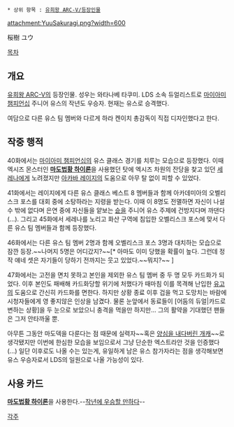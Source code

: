  * 상위 항목 : [[유희왕 ARC-V/등장인물]]

attachment:YuuSakuragi.png?width=600

桜樹 ユウ

[[목차]]

== 개요 ==
[[유희왕 ARC-V]]의 등장인물. 성우는 와타나베 타쿠미. LDS 소속 듀얼리스트로 [[마이아미 챔피언십]] 주니어 유스의 작년도 우승자. 현재는 유스로 승격했다.

여담으로 다른 유스 팀 멤버와 다르게 하라 켄이치 총감독이 직접 디자인했다고 한다.

== 작중 행적 ==
40화에서는 [[마이아미 챔피언십]]의 유스 클래스 경기를 치루는 모습으로 등장했다. 이때 엑시즈 몬스터인 '''[[마도|마도법황 하이론]]'''을 사용했던 탓에 엑시즈 차원의 잔당을 찾고 있던 [[세레나(유희왕)|세레나]]에게 노려졌지만 [[아카바 레이지]]의 도움으로 아무 탈 없이 피할 수 있었다.

41화에서는 레이지에게 다른 유스 클래스 베스트 8 멤버들과 함께 아카데미아의 오벨리스크 포스를 대회 중에 소탕하라는 지령을 받는다. 이때 이 8명도 전멸하면 자신이 나설 수 밖에 없다며 은연 중에 자신들을 얕보는 [[쿠로사키 슌(유희왕)|슌]]을 주니어 유스 주제에 건방지다며 까댄다(...). 그리고 45화에서 세레나를 노리고 화산 구역에 침입한 오벨리스크 포스에 맞서 다른 유스 팀 멤버들과 함께 등장했다.

46화에서는 다른 유스 팀 멤버 2명과 함께 오벨리스크 포스 3명과 대치하는 모습으로 잠깐 등장.~~나머지 5명은 어디갔지?~~[* 아마도 이미 당했을 확률이 높다. 그런데 정작 얘네 셋은 자기들이 당하기 전까지는 웃고 있었다.~~뭐지?~~ ]

47화에서는 고전을 면치 못하고 본인을 제외한 유스 팀 멤버 중 두 명 모두 카드화가 되었다. 이후 본인도 패배해 카드화당할 위기에 처했다가 때마침 이를 목격해 난입한 [[유고(유희왕)|유고]]의 도움으로 간신히 카드화를 면한다. 하지만 상황 종료 이후 겁을 먹고 도망치는 바람에 시청자들에게 영 좋지않은 인상을 남겼다. 물론 눈앞에서 동료들이 [어둠의 듀얼|카드로 변하는 상황]을 두 눈으로 보았으니 충격을 먹을만 하지만... 그의 활약을 기대했던 팬들은 그저 안타까울 뿐.

아무튼 그동안 마도덱을 다룬다는 점 때문에 실력자~~혹은 [[마도서의 신판|양심을 내다버린 개캐]]~~로 생각됐지만 이번에 한심한 모습을 보임으로서 그냥 단순한 엑스트라안 것을 인증했다(...) 일단 이후로도 나올 수는 있는게, 유일하게 남은 유스 참가자라는 점을 생각해보면 유스 우승자로서 LDS의 일원으로 나올 가능성이 있다.

== 사용 카드 ==
'''[[마도|마도법황 하이론]]'''을 사용한다.--[[마도서의 신판|작년에 우승할 만하다]]--  

[[각주]]
